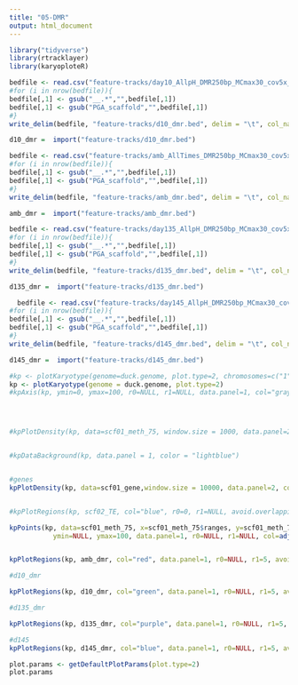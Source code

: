```yaml
---
title: "05-DMR"
output: html_document
---
```


```r
library("tidyverse")
library(rtracklayer)
library(karyoploteR)
```




```r

bedfile <- read.csv("feature-tracks/day10_AllpH_DMR250bp_MCmax30_cov5x_rms_results_collapsed_AOV0.1.DMR.bed", header = FALSE, sep = "\t")
#for (i in nrow(bedfile)){
bedfile[,1] <- gsub("__.*","",bedfile[,1])
bedfile[,1] <- gsub("PGA_scaffold","",bedfile[,1])
#}
write_delim(bedfile, "feature-tracks/d10_dmr.bed", delim = "\t", col_names = FALSE)

d10_dmr =  import("feature-tracks/d10_dmr.bed")

```


```r

bedfile <- read.csv("feature-tracks/amb_AllTimes_DMR250bp_MCmax30_cov5x_rms_results_collapsed_AOV0.1.DMR.bed", header = FALSE, sep = "\t")
#for (i in nrow(bedfile)){
bedfile[,1] <- gsub("__.*","",bedfile[,1])
bedfile[,1] <- gsub("PGA_scaffold","",bedfile[,1])
#}
write_delim(bedfile, "feature-tracks/amb_dmr.bed", delim = "\t", col_names = FALSE)

amb_dmr =  import("feature-tracks/amb_dmr.bed")

```

```r

bedfile <- read.csv("feature-tracks/day135_AllpH_DMR250bp_MCmax30_cov5x_rms_results_collapsed_AOV0.1.DMR.bed", header = FALSE, sep = "\t")
#for (i in nrow(bedfile)){
bedfile[,1] <- gsub("__.*","",bedfile[,1])
bedfile[,1] <- gsub("PGA_scaffold","",bedfile[,1])
#}
write_delim(bedfile, "feature-tracks/d135_dmr.bed", delim = "\t", col_names = FALSE)

d135_dmr =  import("feature-tracks/d135_dmr.bed")

```


```r

  bedfile <- read.csv("feature-tracks/day145_AllpH_DMR250bp_MCmax30_cov5x_rms_results_collapsed_AOV0.1.DMR.bed", header = FALSE, sep = "\t")
#for (i in nrow(bedfile)){
bedfile[,1] <- gsub("__.*","",bedfile[,1])
bedfile[,1] <- gsub("PGA_scaffold","",bedfile[,1])
#}
write_delim(bedfile, "feature-tracks/d145_dmr.bed", delim = "\t", col_names = FALSE)

d145_dmr =  import("feature-tracks/d145_dmr.bed")

```


```r

#kp <- plotKaryotype(genome=duck.genome, plot.type=2, chromosomes=c("1", "2" ))
kp <- plotKaryotype(genome = duck.genome, plot.type=2)
#kpAxis(kp, ymin=0, ymax=100, r0=NULL, r1=NULL, data.panel=1, col="gray50", cex=0.5)




#kpPlotDensity(kp, data=scf01_meth_75, window.size = 1000, data.panel=2, col=adjustcolor("green", 0.5), lwd=0.5, border=adjustcolor("green", 0.5), r0=0, r1=1) 


#kpDataBackground(kp, data.panel = 1, color = "lightblue")


#genes   
kpPlotDensity(kp, data=scf01_gene,window.size = 10000, data.panel=2, col="yellow", r0=0, r1=1.1)  


#kpPlotRegions(kp, scf02_TE, col="blue", r0=0, r1=NULL, avoid.overlapping = TRUE, num.layers = 5)

kpPoints(kp, data=scf01_meth_75, x=scf01_meth_75$ranges, y=scf01_meth_75$score,
           ymin=NULL, ymax=100, data.panel=1, r0=NULL, r1=NULL, col=adjustcolor("dark blue"), pch=".", cex=1)


kpPlotRegions(kp, amb_dmr, col="red", data.panel=1, r0=NULL, r1=5, avoid.overlapping = TRUE, num.layers = 5)

#d10_dmr

kpPlotRegions(kp, d10_dmr, col="green", data.panel=1, r0=NULL, r1=5, avoid.overlapping = TRUE, num.layers = 5)

#d135_dmr

kpPlotRegions(kp, d135_dmr, col="purple", data.panel=1, r0=NULL, r1=5, avoid.overlapping = TRUE, num.layers = 5)

#d145
kpPlotRegions(kp, d145_dmr, col="blue", data.panel=1, r0=NULL, r1=5, avoid.overlapping = TRUE, num.layers = 5)

```







```r
plot.params <- getDefaultPlotParams(plot.type=2)
plot.params
```


